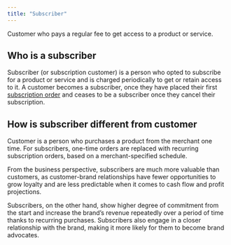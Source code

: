```yaml
---
title: "Subscriber"
---
```


<Info>

Customer who pays a regular fee to get access to a product or service.

</Info>

## Who is a subscriber

Subscriber (or subscription customer) is a person who opted to subscribe for a product or service and is charged periodically to get or retain access to it. A customer becomes a subscriber, once they have placed their first [subscription order](/glossary/subscription-order) and ceases to be a subscriber once they cancel their subscription.

## How is subscriber different from customer

Customer is a person who purchases a product from the merchant one time. For subscribers, one-time orders are replaced with recurring subscription orders, based on a merchant-specified schedule.

From the business perspective, subscribers are much more valuable than customers, as customer-brand relationships have fewer opportunities to grow loyalty and are less predictable when it comes to cash flow and profit projections.

Subscribers, on the other hand, show higher degree of commitment from the start and increase the brand’s revenue repeatedly over a period of time thanks to recurring purchases. Subscribers also engage in a closer relationship with the brand, making it more likely for them to become brand advocates.
